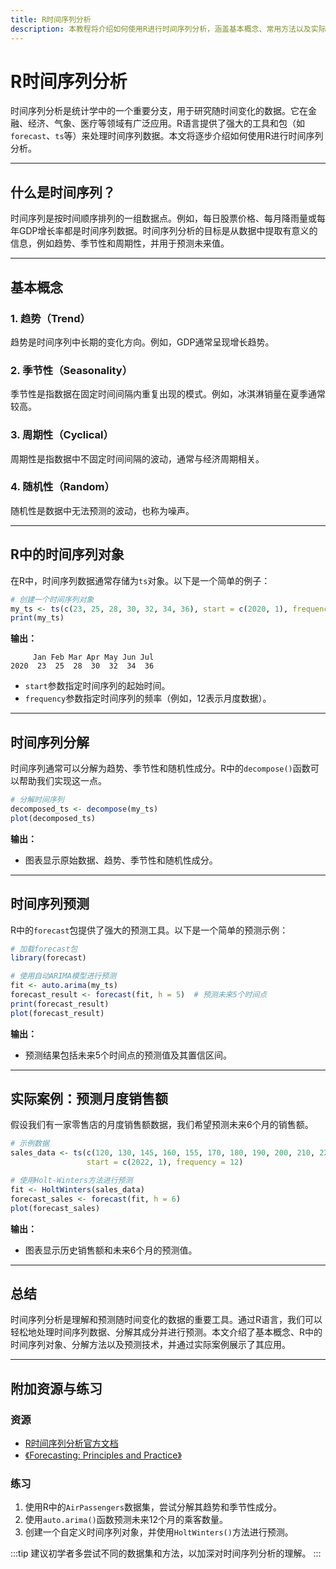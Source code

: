 ```yaml
---
title: R时间序列分析
description: 本教程将介绍如何使用R进行时间序列分析，涵盖基本概念、常用方法以及实际案例，适合初学者学习。
---
```


# R时间序列分析

时间序列分析是统计学中的一个重要分支，用于研究随时间变化的数据。它在金融、经济、气象、医疗等领域有广泛应用。R语言提供了强大的工具和包（如`forecast`、`ts`等）来处理时间序列数据。本文将逐步介绍如何使用R进行时间序列分析。

---

## 什么是时间序列？

时间序列是按时间顺序排列的一组数据点。例如，每日股票价格、每月降雨量或每年GDP增长率都是时间序列数据。时间序列分析的目标是从数据中提取有意义的信息，例如趋势、季节性和周期性，并用于预测未来值。

---

## 基本概念

### 1. 趋势（Trend）
趋势是时间序列中长期的变化方向。例如，GDP通常呈现增长趋势。

### 2. 季节性（Seasonality）
季节性是指数据在固定时间间隔内重复出现的模式。例如，冰淇淋销量在夏季通常较高。

### 3. 周期性（Cyclical）
周期性是指数据中不固定时间间隔的波动，通常与经济周期相关。

### 4. 随机性（Random）
随机性是数据中无法预测的波动，也称为噪声。

---

## R中的时间序列对象

在R中，时间序列数据通常存储为`ts`对象。以下是一个简单的例子：

```r
# 创建一个时间序列对象
my_ts <- ts(c(23, 25, 28, 30, 32, 34, 36), start = c(2020, 1), frequency = 12)
print(my_ts)
```

**输出：**
```
     Jan Feb Mar Apr May Jun Jul
2020  23  25  28  30  32  34  36
```

- `start`参数指定时间序列的起始时间。
- `frequency`参数指定时间序列的频率（例如，12表示月度数据）。

---

## 时间序列分解

时间序列通常可以分解为趋势、季节性和随机性成分。R中的`decompose()`函数可以帮助我们实现这一点。

```r
# 分解时间序列
decomposed_ts <- decompose(my_ts)
plot(decomposed_ts)
```

**输出：**
- 图表显示原始数据、趋势、季节性和随机性成分。

---

## 时间序列预测

R中的`forecast`包提供了强大的预测工具。以下是一个简单的预测示例：

```r
# 加载forecast包
library(forecast)

# 使用自动ARIMA模型进行预测
fit <- auto.arima(my_ts)
forecast_result <- forecast(fit, h = 5)  # 预测未来5个时间点
print(forecast_result)
plot(forecast_result)
```

**输出：**
- 预测结果包括未来5个时间点的预测值及其置信区间。

---

## 实际案例：预测月度销售额

假设我们有一家零售店的月度销售额数据，我们希望预测未来6个月的销售额。

```r
# 示例数据
sales_data <- ts(c(120, 130, 145, 160, 155, 170, 180, 190, 200, 210, 220, 230), 
                 start = c(2022, 1), frequency = 12)

# 使用Holt-Winters方法进行预测
fit <- HoltWinters(sales_data)
forecast_sales <- forecast(fit, h = 6)
plot(forecast_sales)
```

**输出：**
- 图表显示历史销售额和未来6个月的预测值。

---

## 总结

时间序列分析是理解和预测随时间变化的数据的重要工具。通过R语言，我们可以轻松地处理时间序列数据、分解其成分并进行预测。本文介绍了基本概念、R中的时间序列对象、分解方法以及预测技术，并通过实际案例展示了其应用。

---

## 附加资源与练习

### 资源
- [R时间序列分析官方文档](https://cran.r-project.org/web/packages/forecast/forecast.pdf)
- [《Forecasting: Principles and Practice》](https://otexts.com/fpp3/)

### 练习
1. 使用R中的`AirPassengers`数据集，尝试分解其趋势和季节性成分。
2. 使用`auto.arima()`函数预测未来12个月的乘客数量。
3. 创建一个自定义时间序列对象，并使用`HoltWinters()`方法进行预测。

:::tip
建议初学者多尝试不同的数据集和方法，以加深对时间序列分析的理解。
:::